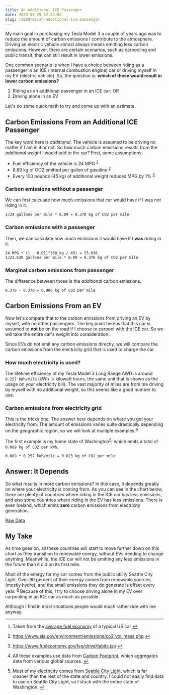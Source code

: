 ```yaml
---
title: An Additional ICE Passenger
date: 2020-05-25 12:22:03
slug: /2020/05/an-additional-ice-passenger
---
```


My main goal in purchasing my Tesla Model 3 a couple of years ago was to reduce the amount of carbon emissions I contribute to the atmosphere. Driving an electric vehicle almost always means emitting less carbon emissions. However, there are certain scenarios, such as carpooling and public transit, that can still result in lower emissions.

One common scenario is when I have a choice between riding as a passenger in an ICE (internal combustion engine) car or driving myself in my EV (electric vehicle). So, the question is: **which of these would result in lower carbon emissions?**

1. Riding as an additional passenger in an ICE car; OR
2. Driving alone in an EV

Let's do some quick math to try and come up with an estimate.

## Carbon Emissions From an Additional ICE Passenger

The key word here is *additional*. The vehicle is assumed to be driving no matter if I am in it or not. So how much carbon emissions results from the *additional weight* I would add to the car? First, some assumptions:

* Fuel efficiency of the vehicle is 24 MPG <sup id="fnr1">[1]</sup>
* 8.89 kg of CO2 emitted per gallon of gasoline <sup id="fnr2">[2]</sup>
* Every 100 pounds (45 kg) of additional weight reduces MPG by 1% <sup id="fnr3">[3]</sup>

### Carbon emissions without a passenger

We can first calculate how much emissions that car would have if I was not riding in it.

```
1/24 gallons per mile * 8.89 = 0.370 kg of CO2 per mile
```

### Carbon emissions with a passenger

Then, we can calculate how much emissions it would have if I **was** riding in it.

```
24 MPG * (1 - 0.01)^(68 kg / 45) = 23.638
1/23.638 gallons per mile * 8.89 = 0.376 kg of CO2 per mile
```

### Marginal carbon emissions from passenger

The difference between those is the *additional* carbon emissions.

```
0.376 - 0.370 = 0.006 kg of CO2 per mile
```

## Carbon Emissions From an EV

Now let's compare that to the carbon emissions from driving an EV by myself, with no other passengers. The key point here is that this car is assumed to **not** be on the road if I choose to carpool with the ICE car. So we will take the entire car's weight into consideration.

Since EVs do not emit any carbon emissions directly, we will compare the carbon emissions from the electricity grid that is used to charge the car.

### How much electricity is used?

The lifetime efficiency of my Tesla Model 3 Long Range AWD is around `0.257 kWh/mile` (kWh -> kilowatt hours, the same unit that is shown as the usage on your electricity bill). The vast majority of miles are from me driving by myself with no additional weight, so this seems like a good number to use.

### Carbon emissions from electricity grid

This is the tricky one. The answer here depends on where you get your electricity from. The amount of emissions varies quite drastically depending on the geographic region, so we will look at multiple examples.<sup id="fnr4">[4]</sup>

The first example is my home state of Washington<sup id="fnr5">[5]</sup>, which emits a total of `0.089 kg of CO2 per kWh`.
```
0.089 * 0.257 kWh/mile = 0.023 kg of CO2 per mile
```

## Answer: It Depends

So what results in more carbon emissions? In this case, it depends greatly on where your electricity is coming from. As you can see in the chart below, there are plenty of countries where riding in the ICE car has less emissions, and also some countries where riding in the EV has less emissions. There is even Iceland, which emits **zero** carbon emissions from electricity generation.


<ICEChart />

[Raw Data](/data/an-additional-ice-passenger.csv)

## My Take

As time goes on, all these countries will start to move further down on this chart as they transition to renewable energy, without EVs needing to change anything. Meanwhile, the ICE car will not be emitting any less emissions in the future than it did on its first mile.

Most of the energy for my car comes from the public utility Seattle City Light. Over 90 percent of their energy comes from renewable sources (mostly hydro), and the small emissions they do generate is offset every year. <sup id="fnr5">[5]</sup> Because of this, I try to choose driving alone in my EV over carpooling in an ICE car as much as possible.

Although I find in most situations people would much rather ride with me anyway.

***

<section class="footnotes">
<ol class="footnotes-list">
<li id="fn1" class="footnote-item">
    <p>Taken from the <a href="https://afdc.energy.gov/data/10310">average fuel economy</a> of a typical US car
    <a href="#fnr1" class="footnote-backref">↩</a></p>
</li>
<li id="fn2" class="footnote-item">
    <p><a href="https://www.eia.gov/environment/emissions/co2_vol_mass.php">https://www.eia.gov/environment/emissions/co2_vol_mass.php</a>
    <a href="#fnr2" class="footnote-backref">↩</a></p>
</li>
<li id="fn3" class="footnote-item">
    <p><a href="https://www.fueleconomy.gov/feg/driveHabits.jsp">https://www.fueleconomy.gov/feg/driveHabits.jsp</a>
    <a href="#fnr3" class="footnote-backref">↩</a></p>
</li>
<li id="fn4" class="footnote-item">
    <p>All these examples use data from <a href="https://www.carbonfootprint.com/docs/2019_06_emissions_factors_sources_for_2019_electricity.pdf">Carbon Footprint</a>, which aggregates data from various global sources.
    <a href="#fnr4" class="footnote-backref">↩</a></p>
</li>
<li id="fn5" class="footnote-item">
    <p>Most of my electricity comes from <a href="https://www.seattle.gov/light/greenest/cleanhydro.asp">Seattle City Light</a>, which is far cleaner than the rest of the state and country. I could not easily find data to use on Seattle City Light, so I stuck with the entire state of Washington.
    <a href="#fnr5" class="footnote-backref">↩</a></p>
</li>
</ol>
</section>

[1]: #fn1
[2]: #fn2
[3]: #fn3
[4]: #fn4 
[5]: #fn5



